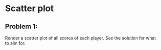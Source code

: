 # Scatter plot

## Problem 1: 

Render a scatter plot of all scores of each player. See the solution for what to aim for.

